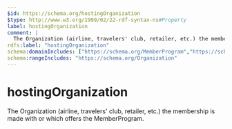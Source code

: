 ```yaml
---
$id: https://schema.org/hostingOrganization
$type: http://www.w3.org/1999/02/22-rdf-syntax-ns#Property
label: hostingOrganization
comment: |
  The Organization (airline, travelers' club, retailer, etc.) the membership is made with or which offers the  MemberProgram.
rdfs:label: "hostingOrganization"
schema:domainIncludes: ["https://schema.org/MemberProgram","https://schema.org/ProgramMembership"]
schema:rangeIncludes: "https://schema.org/Organization"
---
```


# hostingOrganization

The Organization (airline, travelers' club, retailer, etc.) the membership is made with or which offers the  MemberProgram.

